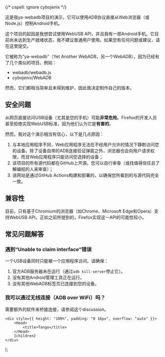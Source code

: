 
{/* cspell: ignore cybojenix */}

这是我<ExternalLink href="https://github.com/yume-chan/ya-webadb/">ya-webadb</ExternalLink>项目的演示，它可以使用ADB协议直接从Web浏览器（或Node.js）控制Android手机。

这个项目的起因是我想尝试使用<ExternalLink href="https://developer.mozilla.org/en-US/docs/Web/API/USB">WebUSB</ExternalLink> API，并且我有一部Android手机。它目前尚未达到生产就绪状态，我不建议普通用户使用。如果您有任何问题或建议，请在<ExternalLink href="https://github.com/yume-chan/ya-webadb/issues">这里</ExternalLink>提交。

它被称为“ya-webadb”（Yet Another WebADB，另一个WebADB），因为已经有了几个类似的项目。例如：

-   <ExternalLink href="https://github.com/webadb/webadb.js">
        webadb/webadb.js
    </ExternalLink>
-   <ExternalLink href="https://github.com/cybojenix/WebADB">
        cybojenix/WebADB
    </ExternalLink>

然而，它们都相当简单且未得到维护，因此我决定制作自己的版本。

## 安全问题

从网页直接访问USB设备（尤其是您的手机）可能**非常危险**。Firefox的开发人员甚至拒绝实现WebUSB标准，因为他们<ExternalLink href="https://mozilla.github.io/standards-positions/#webusb">认为它是**有害的**</ExternalLink>。

然而，我对这个演示相当有信心，以下是几点原因：

1. 与本地应用程序不同，Web应用程序无法在不经用户允许的情况下静默访问您的设备。除了设备自带的ADB连接验证弹窗之外，浏览器也会向用户请求权限，而且Web应用程序只能访问您选择的设备；
2. 该项目的所有源代码都在<ExternalLink href="https://github.com/yume-chan/tango-server">GitHub</ExternalLink>上开源。您可以自行审查（或找值得信任且了解编程的人来审查）；
3. 该网站是通过<ExternalLink href="https://github.com/tango-adb/old-demo/blob/main/.github/workflows/deploy.yml">GitHub Actions</ExternalLink>构建和部署的，以确保您所看到的与源代码完全一致。

## 兼容性

目前，只有基于Chromium的浏览器（如Chrome、Microsoft Edge和Opera）支持WebUSB API。正如之前所提到的，Firefox实现这一API的可能性较小。

## 常见问题解答

### 遇到“Unable to claim interface”错误

一个USB设备同时只能被一个应用程序访问。请确保：

1. 官方ADB服务器未在运行（通过`adb kill-server`停止它）。
2. 没有其他Android管理工具正在运行。
3. 没有其他WebADB标签页已连接到您的设备。

### 我可以通过无线连接（ADB over WiFi）吗？

需要额外的软件来桥接连接，请参阅<ExternalLink href="https://github.com/yume-chan/ya-webadb/discussions/245#discussioncomment-384030">这个discussion</ExternalLink>。

    <div style={{ height: "100%", padding: "0 16px", overflow: "auto" }}>
        <Head>
            <title>Tango</title>
        </Head>
        {children}
    </div>
);
